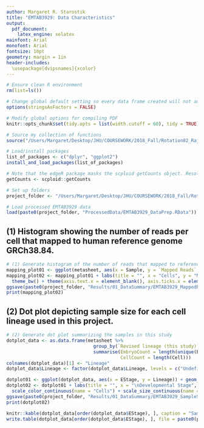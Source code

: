 ```yaml
---
author: Margaret R. Starostik
title: "EMTAB3929: Data Characteristics"
output:
  pdf_document:
    latex_engine: xelatex
mainfont: Arial
monofont: Arial
fontsize: 10pt
geometry: margin = 1in
header-includes:
  \usepackage[dvipsnames]{xcolor}
---
```


```r
# Ensure clean R environment
rm(list=ls())

# Change global default setting so every data frame created will not auto-convert to factors unless explicitly instructed
options(stringsAsFactors = FALSE) 

# Modify global options for compiling PDF
knitr::opts_chunk$set(tidy.opts = list(width.cutoff = 60), tidy = TRUE)

# Source my collection of functions
source("/Users/Margaret/Desktop/JHU/COURSEWORK/2018_Fall/Rotation02_RajivMcCoy/AneuploidyProject/Scripts/UsefulFunctions.R")

# Load/install packages
list_of_packages <- c("dplyr", "ggplot2")
install_and_load_packages(list_of_packages)

# Note that the edgeR package masks the scploid getCounts object. Resolve.
getCounts <- scploid::getCounts
```

```r
# Set up folders
project_folder <- "/Users/Margaret/Desktop/JHU/COURSEWORK/2018_Fall/Rotation02_RajivMcCoy/AneuploidyProject/"

# Load processed EMTAB3929 data
load(paste0(project_folder, "ProcessedData/EMTAB3929_DataPrep.RData"))
```

## (1) Histogram showing the number of reads per cell that mapped to human reference genome GRCh38.84.
```r
# (1) Generate histogram of the number of reads that mapped to reference genome GRCh38.84.
mapping_plot01 <- ggplot(metasheet, aes(x = Sample, y = `Mapped Reads`, fill = EStage)) + geom_bar(stat = "identity") 
mapping_plot02 <- mapping_plot01 + labs(title = "", x = "Cells", y = "Mapped Reads") + 
  theme_bw() + theme(axis.text.x = element_blank(), axis.ticks.x = element_blank(), plot.title = element_text(hjust = 0.5))
ggsave(paste0(project_folder, "Results/01_DataSummary/EMTAB3929_MappedReads.pdf"), plot = mapping_plot02, device = "pdf", width = 6, height = 4, units = "in")
print(mapping_plot02)
```

## (2) Dot plot depicting sample size for each cell lineage used in this project.
```r
# (2) Generate dot plot summarizing the samples in this study
dotplot_data <- as.data.frame(metasheet %>%
                                group_by(`Revised lineage (this study)`, EStage) %>%
                                summarise(EmbryoCount = length(unique(Embryo)),
                                          CellCount = length(Cell)))
colnames(dotplot_data)[1] <- "Lineage"
dotplot_data$Lineage <- factor(dotplot_data$Lineage, levels = c("Undefined", "ICM", "Trophectoderm", "Intermediate", "Epiblast", "Primitive Endoderm"))

dotplot01 <- ggplot(dotplot_data, aes(x = EStage, y = Lineage)) + geom_point(aes(size = EmbryoCount, color = CellCount))
dotplot02 <- dotplot01 + labs(title = "", x = "\nDevelopmental Stage", y = "Cell Lineage\n") +
  scale_color_continuous(name = "Cells") + scale_size_continuous(name = "Embryos")
ggsave(paste0(project_folder, "Results/01_DataSummary/EMTAB3929_SampleSummary.pdf"), plot = dotplot02, device = "pdf", width = 8, height = 4.5, units = "in")
print(dotplot02)
```

\pagebreak

```r
knitr::kable(dotplot_data[order(dotplot_data$EStage), ], caption = "Sample Summary", row.names = FALSE)
write.table(dotplot_data[order(dotplot_data$EStage), ], file = paste0(project_folder, "Results/01_DataSummary/EMTAB3929_SampleSummary.txt"), quote = FALSE, sep = "\t", row.names = FALSE)
```